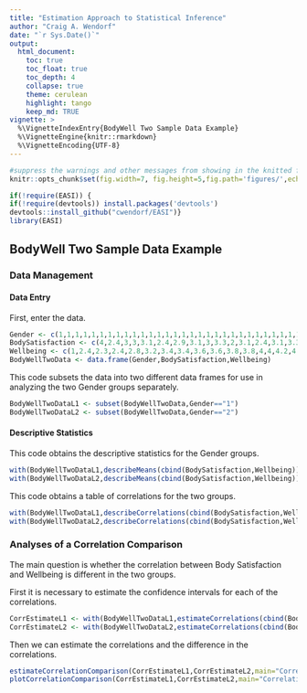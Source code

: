 ```yaml
---
title: "Estimation Approach to Statistical Inference"
author: "Craig A. Wendorf"
date: "`r Sys.Date()`"
output:
  html_document:
    toc: true
    toc_float: true
    toc_depth: 4
    collapse: true
    theme: cerulean
    highlight: tango
    keep_md: TRUE
vignette: >
  %\VignetteIndexEntry{BodyWell Two Sample Data Example}
  %\VignetteEngine{knitr::rmarkdown}
  %\VignetteEncoding{UTF-8}
---
```


```r
#suppress the warnings and other messages from showing in the knitted file.
knitr::opts_chunk$set(fig.width=7, fig.height=5,fig.path='figures/',echo=TRUE,warning=FALSE,message=FALSE)
```

```r
if(!require(EASI)) {
if(!require(devtools)) install.packages('devtools')
devtools::install_github("cwendorf/EASI")}
library(EASI)
```

## BodyWell Two Sample Data Example

### Data Management

#### Data Entry

First, enter the data.
```r
Gender <- c(1,1,1,1,1,1,1,1,1,1,1,1,1,1,1,1,1,1,1,1,1,1,1,1,1,1,1,1,1,1,1,1,1,1,1,1,1,1,1,1,1,1,1,1,1,1,1,1,1,1,1,1,1,1,1,1,1,1,1,2,2,2,2,2,2,2,2,2,2,2,2,2,2,2,2,2,2,2,2,2,2,2,2,2,2,2,2,2,2,2,2,2,2,2,2,2,2,2,2,2,2,2,2,2,2,2)
BodySatisfaction <- c(4,2.4,3,3,3.1,2.4,2.9,3.1,3,3.3,2,3.1,2.4,3.1,3.3,3.4,3.3,3.6,2.7,3.3,3.6,2.3,3.7,4,2.7,3.1,3.3,3.4,4.4,3.3,3.3,4,4.1,3.3,3.6,3.9,4,5,3,3,3.3,3.9,3.9,4.7,5,2.6,2.9,3.4,3.4,3.9,4.3,2.6,3.1,3.4,3.7,4,4.1,4,5,4,2.4,3.7,3,3.6,2.9,2.7,3.3,4.3,3.1,4.3,4.4,4,3.3,3.7,2.9,3.4,3.6,4.7,4.1,3,4.1,3.7,4.1,4,3.1,3.7,3.3,4.4,4.3,4,4,4,3.4,4.9,3.7,3.3,3.9,4.6,4,3.9,4.7,4.3,4.4,4.4,4.6,4.3)
Wellbeing <- c(1,2.4,2.3,2.4,2.8,3.2,3.4,3.4,3.6,3.6,3.8,3.8,4,4,4.2,4.2,4.4,4.4,4.6,4.6,4.6,4.8,4.8,4.8,5,5,5,5,5,5.2,5.3,5.2,5.2,5.6,5.6,5.6,5.6,5.6,5.8,5.7,5.8,5.8,5.9,5.8,5.8,6,6,6,6.1,6,6,6.2,6.2,6.2,6.4,6.4,6.4,6.6,7,2.8,3,3.2,3.2,3.4,3.4,3.8,4.2,4.4,4.4,4.6,4.6,4.6,4.8,4.8,4.8,5,5,5.2,5.2,5.4,5.6,5.6,5.5,5.6,5.6,5.7,5.6,5.6,5.6,5.8,5.8,6,6,6,6,6,6,6,6.1,6.2,6.2,6.2,6.2,6.4,6.6,7)
BodyWellTwoData <- data.frame(Gender,BodySatisfaction,Wellbeing)
```

This code subsets the data into two different data frames for use in analyzing the two Gender groups separately.
```r
BodyWellTwoDataL1 <- subset(BodyWellTwoData,Gender=="1")
BodyWellTwoDataL2 <- subset(BodyWellTwoData,Gender=="2")
```

#### Descriptive Statistics

This code obtains the descriptive statistics for the Gender groups.
```r
with(BodyWellTwoDataL1,describeMeans(cbind(BodySatisfaction,Wellbeing)))
with(BodyWellTwoDataL2,describeMeans(cbind(BodySatisfaction,Wellbeing)))
```

This code obtains a table of correlations for the two groups.
```r
with(BodyWellTwoDataL1,describeCorrelations(cbind(BodySatisfaction,Wellbeing)))
with(BodyWellTwoDataL2,describeCorrelations(cbind(BodySatisfaction,Wellbeing)))
```

### Analyses of a Correlation Comparison

The main question is whether the correlation between Body Satisfaction and Wellbeing is different in the two groups.

First it is necessary to estimate the confidence intervals for each of the correlations.
```r
CorrEstimateL1 <- with(BodyWellTwoDataL1,estimateCorrelations(cbind(BodySatisfaction,Wellbeing)))
CorrEstimateL2 <- with(BodyWellTwoDataL2,estimateCorrelations(cbind(BodySatisfaction,Wellbeing)))
```

Then we can estimate the correlations and the difference in the correlations.
```r
estimateCorrelationComparison(CorrEstimateL1,CorrEstimateL2,main="Correlations for the Gender Groups",labels=c("Females","Males"))
plotCorrelationComparison(CorrEstimateL1,CorrEstimateL2,main="Correlations for the Gender Groups",labels=c("Females","Males"),ylim=c(-1,1),values=FALSE)
```
